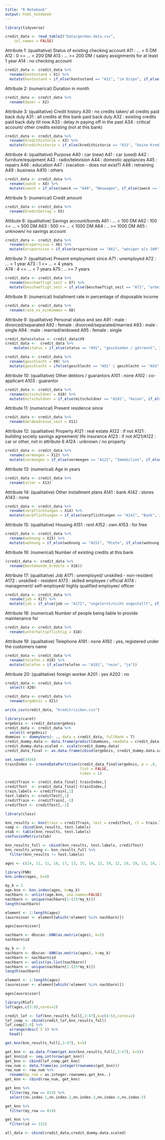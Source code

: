 ```yaml
---
title: "R Notebook"
output: html_notebook
---
```


```r
library(tidyverse)
```

```r
credit_data <- read_table2("Data/german.data.csv", 
    col_names = FALSE)
```

Attribute 1:  (qualitative)
	       Status of existing checking account
               A11 :      ... <    0 DM
	       A12 : 0 <= ... <  200 DM
	       A13 :      ... >= 200 DM /
		     salary assignments for at least 1 year
               A14 : no checking account
               
```r
credit_data <- credit_data %>%
  rename(kontostand = X1) %>%
  mutate(kontostand = if_else(kontostand == "A11", "im Dispo", if_else(kontostand == "A12", "unter 200 DM", if_else(kontostand == "A13", "mehr als 200 DM", "Kein Konto"))))
```


Attribute 2:  (numerical)
	      Duration in month
	      
```r
credit_data <- credit_data %>%
  rename(dauer = X2)
```

Attribute 3:  (qualitative)
	      Credit history
	      A30 : no credits taken/
		    all credits paid back duly
              A31 : all credits at this bank paid back duly
	      A32 : existing credits paid back duly till now
              A33 : delay in paying off in the past
	      A34 : critical account/
		    other credits existing (not at this bank)
		    
```r
credit_data <- credit_data %>%
  rename(kredithistorie = X3) %>%
  mutate(kredithistorie = if_else(kredithistorie == "A31", "keine Kredite/puenktliche Zahlung", if_else(kredithistorie == "A32", "Alle Kredite bei dieser Bank puenktlich bezahlt", if_else(kredithistorie == "A33", "Bestehender Kredit wird puenktlich bedient", if_else(kredithistorie == "34", "Verzoegerungen in der Vergangenheit", "Kritisches Konto / Kredite bei anderer Bank")))))
```


Attribute 4:  (qualitative)
	      Purpose
	      A40 : car (new)
	      A41 : car (used)
	      A42 : furniture/equipment
	      A43 : radio/television
	      A44 : domestic appliances
	      A45 : repairs
	      A46 : education
	      A47 : (vacation - does not exist?)
	      A48 : retraining
	      A49 : business
	      A410 : others
	      
```r
credit_data <- credit_data %>%
  rename(zweck = X4) %>%
  mutate(zweck = if_else(zweck == "A40", "Neuwagen", if_else(zweck == "A41", "Gebrauchtwagen", if_else(zweck == "A42", "Moebel", if_else(zweck == "A43", "Unterhaltungselektronik", if_else(zweck == "A44", "Haushaltsgeraete", if_else(zweck == "A45", "Reparaturen", if_else(zweck == "A46", "Ausbildung", if_else(zweck == "A48", "Umschulung", if_else(zweck == "A49", "Geschaeft", "Anderes"))))))))))
```


Attribute 5:  (numerical)
	      Credit amount
	      
```r
credit_data <- credit_data %>%
  rename(kreditbetrag = X5)
```


Attibute 6:  (qualitative)
	      Savings account/bonds
	      A61 :          ... <  100 DM
	      A62 :   100 <= ... <  500 DM
	      A63 :   500 <= ... < 1000 DM
	      A64 :          .. >= 1000 DM
              A65 :   unknown/ no savings account
              
```r
credit_data <- credit_data %>%
  rename(ersparnisse = X6) %>%
  mutate(ersparnisse = if_else(ersparnisse == "A61", "weniger als 100", if_else(ersparnisse == "A62", "zwischen 100 und 500", if_else(ersparnisse == "A63", "zwischen 500 und 1.000", if_else(ersparnisse == "A64", "ueber 1.000", "unbekannt / kein Konto")))))
```


Attribute 7:  (qualitative)
	      Present employment since
	      A71 : unemployed
	      A72 :       ... < 1 year
	      A73 : 1  <= ... < 4 years  
	      A74 : 4  <= ... < 7 years
	      A75 :       .. >= 7 years
	      
```r
credit_data <- credit_data %>%
  rename(beschaeftigt_seit = X7) %>%
  mutate(beschaeftigt_seit = if_else(beschaeftigt_seit == "A71", "arbeitslos", if_else(beschaeftigt_seit == "A72", "weniger als 1 Jahr", if_else(beschaeftigt_seit == "A73", "zwischen 1 und 4 Jahren", if_else(beschaeftigt_seit == "A74", "zwischen 4 und 7 Jahren", "laenger als 7 Jahre")))))
```


Attribute 8:  (numerical)
	      Installment rate in percentage of disposable income

```r
credit_data <- credit_data %>%
  rename(rate_vs_einkommen = X8)
```


Attribute 9:  (qualitative)
	      Personal status and sex
	      A91 : male   : divorced/separated
	      A92 : female : divorced/separated/married
              A93 : male   : single
	      A94 : male   : married/widowed
	      A95 : female : single
	      
```r
credit_data$status <- credit_data$X9
credit_data <-  credit_data %>%
    mutate(status = if_else(status == "A91", "geschieden / getrennt", if_else(status == "A91", "verheiratet/geschieden/getrennt", if_else(status == "A91", "single", if_else(status == "A94", "verheiratet / verwitwet", "single")))))
```

```r
credit_data <- credit_data %>%
  rename(geschlecht = X9) %>%
  mutate(geschlecht = ifelse(geschlecht == "A91" | geschlecht == "A93" | geschlecht == "A94", "maennlich", "weiblich"))
```




Attribute 10: (qualitative)
	      Other debtors / guarantors
	      A101 : none
	      A102 : co-applicant
	      A103 : guarantor
	      
```r
credit_data <- credit_data %>%
  rename(mitschuldner = X10) %>%
  mutate(mitschuldner = if_else(mitschuldner == "A101", "keine", if_else(mitschuldner == "A102", "weiterer Kreditnehmer", "Buerge")))
```


Attribute 11: (numerical)
	      Present residence since
	      
```r
credit_data <- credit_data %>%
  rename(meldeadresse_seit = X11)
```


Attribute 12: (qualitative)
	      Property
	      A121 : real estate
	      A122 : if not A121 : building society savings agreement/
				   life insurance
              A123 : if not A121/A122 : car or other, not in attribute 6
	      A124 : unknown / no property
	      
```r
credit_data <- credit_data %>%
  rename(vermoegen = X12) %>%
  mutate(vermoegen = if_else(vermoegen == "A122", "Immobilien", if_else(vermoegen == "A122", "Lebensversicherung", if_else(vermoegen == "A123", "Auto", "unbekannt / kein Vermoegen"))))
```


Attribute 13: (numerical)
	      Age in years
	      
```r
credit_data <- credit_data %>%
  rename(alter = X13)
```


Attribute 14: (qualitative)
	      Other installment plans 
	      A141 : bank
	      A142 : stores
	      A143 : none
	      
```r
credit_data <- credit_data %>%
  rename(verpflichtungen = X14) %>%
  mutate(verpflichtungen = if_else(verpflichtungen == "A141", "Bank", if_else(verpflichtungen == "A142", "Laden", "keine")))
```


Attribute 15: (qualitative)
	      Housing
	      A151 : rent
	      A152 : own
	      A153 : for free

```r
credit_data <- credit_data %>%
  rename(wohnung = X15) %>%
  mutate(wohnung = if_else(wohnung == "A151", "Miete", if_else(wohnung == "A152", "Eigentum", "kostenlos")))
```


Attribute 16: (numerical)
              Number of existing credits at this bank

```r
(credit_data <- credit_data %>%
  rename(bestehende_kredite = X16))
```


Attribute 17: (qualitative)
	      Job
	      A171 : unemployed/ unskilled  - non-resident
	      A172 : unskilled - resident
	      A173 : skilled employee / official
	      A174 : management/ self-employed/
		     highly qualified employee/ officer
		     
```r
credit_data <- credit_data %>%
  rename(job = X17) %>%
  mutate(job = if_else(job == "A171", "ungelernt/nicht angestellt", if_else(job == "A172", "ungelernt / angestellt", if_else(job == "A173", "Facharbeiter / Beamter", "Management, selbstaendig, hochqualifiziert"))))
```


Attribute 18: (numerical)
	      Number of people being liable to provide maintenance for
	      
```r
credit_data <- credit_data %>%
  rename(unterhaltspflichtig = X18)
```


Attribute 19: (qualitative)
	      Telephone
	      A191 : none
	      A192 : yes, registered under the customers name


```r
credit_data <- credit_data %>%
  rename(telefon = X19) %>%
  mutate(telefon = if_else(telefon == "A191", "nein", "ja"))
```


Attribute 20: (qualitative)
	      foreign worker
	      A201 : yes
	      A202 : no


```r
credit_data <- credit_data %>%
  select(-X20)
```

```r
credit_data <- credit_data %>%
  rename(ergebnis = X21)
```

```r
write_csv(credit_data, "kreditrisiken.csv")
```




```r
library(caret)
ergebnis <- credit_data$ergebnis
credit_data <- credit_data %>%
  select(-ergebnis)
dummies <- dummyVars(~ ., data = credit_data, fullRank = T)
credit_dummy.data <- data.frame(predict(dummies, newdata = credit_data))
credit_dummy.data.scaled <- scale(credit_dummy.data)
credit_data_final <- as.data.frame(cbind(ergebnis, credit_dummy.data.scaled))
```

```r
set.seed(3456)
trainIndex <- createDataPartition(credit_data_final$ergebnis, p = .8, 
                                  list = FALSE, 
                                  times = 1)
```


```r
creditTrain <- credit_data_final[ trainIndex,]
creditTest  <- credit_data_final[-trainIndex,]
train.labels <- creditTrain[,1]
test.labels <- creditTest[,1]
creditTrain <- creditTrain[,-1]
creditTest <- creditTest[,-1]
```


```r
library(class)
```

```r
knn_results <- knn(train = creditTrain, test = creditTest, cl = train.labels, prob = T, k = 4)
comp <- cbind(knn_results, test.labels)
xtab <- table(knn_results, test.labels)
confusionMatrix(xtab)
```
```r
knn_results_full <- cbind(knn_results, test.labels, creditTest)
knn_results_wrong <- knn_results_full %>%
  filter(knn_results != test.labels)
```




```r
ages <- c(14, 11, 11, 18, 17, 13, 15, 14, 12, 19, 12, 19, 19, 13, 16, 22, 11, 11, 18, 13, 42, 37, 42, 41, 39)
```

```r
library(FNN)
knn.index(ages, k=4)
```

```r
my_k = 2
age.knn <- knn.index(ages, k=my_k)
nachbarn <- unlist(age.knn, use.names=FALSE)
nachbarn <- unique(nachbarn[1:(25*my_k)])
length(nachbarn)
```

```r
element <- 1:length(ages)
(ausreisser <- element[which(!element %in% nachbarn)])
```

```r
ages[ausreisser]
```

```r

nachbarn <- dbscan::kNN(as.matrix(ages), k=5)
nachbarn$id
```


```r
my_k <- 3
nachbarn <- dbscan::kNN(as.matrix(ages), k=my_k)
nachbarn <- nachbarn$id
nachbarn <- unlist(as.list(nachbarn))
nachbarn <- unique(nachbarn[1:(25*my_k)])
length(nachbarn)
```

```r
element <- 1:length(ages)
(ausreisser <- element[which(!element %in% nachbarn)])
```

```r
ages[ausreisser]
```


```r
library(Rlof)
lof(ages,c(3:8),cores=2)
```

```r
credit_lof <- lof(knn_results_full[,3:47],k=c(4:5),cores=2)
lof_comp <- cbind(credit_lof,knn_results_full)
lof_comp[1:4] %>%
  arrange(desc(`5`)) %>%
  head()
```


```r
get.knn(knn_results_full[,3:47], k=5)
```


```r
get_knn <- as.data.frame(get.knn(knn_results_full[,3:47], k=5))
get_knn$id <- seq.int(nrow(get_knn))
get_knn <- cbind(lof_comp,get_knn)
row_num <- data.frame(as.integer(rownames(get_knn)))
row_num <- row_num %>%
  rename(my_row = as.integer.rownames.get_knn..)
get_knn <- cbind(row_num, get_knn)
```

```r
get_knn %>%
  filter(my_row == 814) %>%
  select(nn.index.1,nn.index.2,nn.index.3,nn.index.4,nn.index.5)

```
```r
get_knn %>%
  filter(my_row == 814)
```


```r
get_knn %>%
  filter(id == 131)
```


```r
all_data <- cbind(credit_data,credit_dummy.data.scaled)
```

